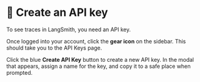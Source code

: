 
# 👐 Create an API key

To see traces in LangSmith, you need an API key.

Once logged into your account, click the **gear icon** on the sidebar. This should take you to the API Keys page.

<Screenshot url="https://smith.langchain.com" src="img/screenshots/40-langsmith/2-create-api-key/1-settings.png" alt="Get started" />

Click the blue **Create API Key** button to create a new API key. In the modal that appears, assign a name for the key, and copy it to a safe place when prompted.

<Screenshot url="https://smith.langchain.com" src="img/screenshots/40-langsmith/2-create-api-key/2-create-key.png" alt="Create API key" />

<Screenshot url="https://smith.langchain.com" src="img/screenshots/40-langsmith/2-create-api-key/3-copy-key.png" alt="Copy API key" />